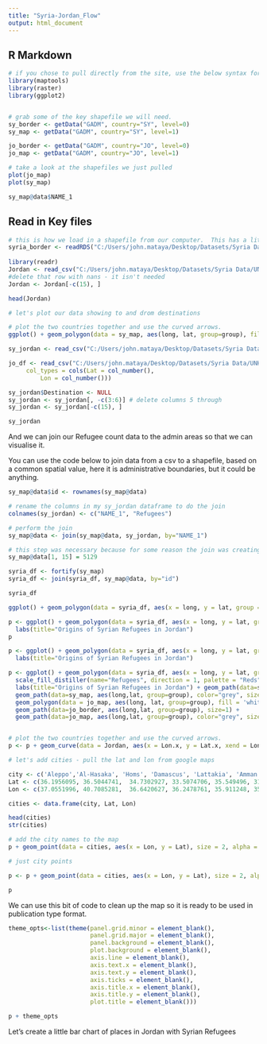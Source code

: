 ```yaml
---
title: "Syria-Jordan_Flow"
output: html_document
---
```


## R Markdown



```r


# if you chose to pull directly from the site, use the below syntax for your specific country.  
library(maptools)
library(raster)
library(ggplot2)


# grab some of the key shapefile we will need. 
sy_border <- getData("GADM", country="SY", level=0)
sy_map <- getData("GADM", country="SY", level=1)

jo_border <- getData("GADM", country="JO", level=0)
jo_map <- getData("GADM", country="JO", level=1)

# take a look at the shapefiles we just pulled 
plot(jo_map)
plot(sy_map)
```



```r
sy_map@data$NAME_1

```



## Read in Key files 


```r

# this is how we load in a shapefile from our computer.  This has a little more detail for internal admin borders
syria_border <- readRDS("C:/Users/john.mataya/Desktop/Datasets/Syria Data/spatial_data/SYR_adm2.rds")
 
library(readr)
Jordan <- read_csv("C:/Users/john.mataya/Desktop/Datasets/Syria Data/UNHRC/Custom_Camp/Syria_ref_in_Jordan_Origins.csv", col_types = cols(Lat.x = col_number(), Lat.y = col_number(), Lon.x = col_number(), Lon.y = col_number(), Refugees = col_number()))
#delete that row with nans - it isn't needed 
Jordan <- Jordan[-c(15), ]

head(Jordan)

```



```r
# let's plot our data showing to and drom destinations 

# plot the two countries together and use the curved arrows.  
ggplot() + geom_polygon(data = sy_map, aes(long, lat, group=group), fill = 'whitesmoke') + geom_path(data=sy_map, aes(long,lat, group=group), color="grey", size=0.1) + geom_polygon(data = jo_border, aes(long, lat, group=group), fill = 'whitesmoke') + geom_curve(data = Jordan, aes(x = Lon.x, y = Lat.x, xend = Lon.y, yend = Lat.y, size = Refugees), curvature = -0.2, arrow = arrow(length = unit(0.01, 'npc')))


```



```r
sy_jordan <- read_csv("C:/Users/john.mataya/Desktop/Datasets/Syria Data/UNHRC/Custom_Camp/Syria_ref_in_Jordan_Origins.csv")

jo_df <- read_csv("C:/Users/john.mataya/Desktop/Datasets/Syria Data/UNHRC/Custom_Camp/Jordan_custom_camp.csv", 
     col_types = cols(Lat = col_number(), 
         Lon = col_number()))

sy_jordan$Destination <- NULL 
sy_jordan <- sy_jordan[, -c(3:6)] # delete columns 5 through 
sy_jordan <- sy_jordan[-c(15), ]

sy_jordan


```



And we can join our Refugee count data to the admin areas so that we can visualise it.

You can use the code below to join data from a csv to a shapefile, based on a common spatial value, here it is administrative boundaries, but it could be anything.

```r

sy_map@data$id <- rownames(sy_map@data)

# rename the columns in my sy_jordan dataframe to do the join
colnames(sy_jordan) <- c("NAME_1", "Refugees")

# perform the join 
sy_map@data <- join(sy_map@data, sy_jordan, by="NAME_1")

# this step was necessary because for some reason the join was creating a single NA for the number of refgueess in Al-Hasakah provence.  Here I'm manually putting in the number by selecting the df[row number, col number] = value 
sy_map@data[1, 15] = 5129 

syria_df <- fortify(sy_map)
syria_df <- join(syria_df, sy_map@data, by="id")

syria_df
```

```r
ggplot() + geom_polygon(data = syria_df, aes(x = long, y = lat, group = group, fill = Refugees), color = "black", size = 0.25) 

```




```r
p <- ggplot() + geom_polygon(data = syria_df, aes(x = long, y = lat, group = group, fill = Refugees), color = "black", size = 0.25) + scale_fill_distiller(name="Refugees", direction = 1, palette = "Reds", breaks = pretty_breaks(n = 5)) + 
  labs(title="Origins of Syrian Refugees in Jordan")
p


```

```r

p <- ggplot() + geom_polygon(data = syria_df, aes(x = long, y = lat, group = group, fill = Refugees), color = "black", size = 0.25) + scale_fill_distiller(name="Refugees", direction = 1, palette = "Reds", breaks = pretty_breaks(n = 5)) + 
  labs(title="Origins of Syrian Refugees in Jordan")

p <- ggplot() + geom_polygon(data = syria_df, aes(x = long, y = lat, group = group, fill = Refugees), color = "black", size = 0.25) + 
  scale_fill_distiller(name="Refugees", direction = 1, palette = "Reds", breaks = pretty_breaks(n = 5)) +
  labs(title="Origins of Syrian Refugees in Jordan") + geom_path(data=sy_border, aes(long,lat, group=group), size=1) + 
  geom_path(data=sy_map, aes(long,lat, group=group), color="grey", size=0.1) + 
  geom_polygon(data = jo_map, aes(long, lat, group=group), fill = 'whitesmoke') + 
  geom_path(data=jo_border, aes(long,lat, group=group), size=1) + 
  geom_path(data=jo_map, aes(long,lat, group=group), color="grey", size=0.1) 



```



```r

# plot the two countries together and use the curved arrows.  
p <- p + geom_curve(data = Jordan, aes(x = Lon.x, y = Lat.x, xend = Lon.y, yend = Lat.y), curvature = -0.2, arrow = arrow(length = unit(0.01, 'npc')))
```

```r

# let's add cities - pull the lat and lon from google maps 

city <- c('Aleppo','Al-Hasaka', 'Homs', 'Damascus', 'Lattakia', 'Amman')
Lat <- c(36.1956095, 36.5044741,  34.7302927, 33.5074706, 35.549496, 31.8360368)
Lon <- c(37.0551996, 40.7085281,  36.6420627, 36.2478761, 35.911248, 35.6674449) 	 	

cities <- data.frame(city, Lat, Lon)

head(cities)
str(cities)
```

```r
# add the city names to the map 
p + geom_point(data = cities, aes(x = Lon, y = Lat), size = 2, alpha = 0.5) + geom_text(data=cities, hjust=0.5, vjust=-0.5, aes(x=Lon, y=Lat, label=city), colour="black", size=3, alpha = 0.6)


```
```r

# just city points 

p <- p + geom_point(data = cities, aes(x = Lon, y = Lat), size = 2, alpha = 0.5)

p
```

We can use this bit of code to clean up the map so it is ready to be used in publication type format. 
```r
theme_opts<-list(theme(panel.grid.minor = element_blank(),
                       panel.grid.major = element_blank(),
                       panel.background = element_blank(),
                       plot.background = element_blank(),
                       axis.line = element_blank(),
                       axis.text.x = element_blank(),
                       axis.text.y = element_blank(),
                       axis.ticks = element_blank(),
                       axis.title.x = element_blank(),
                       axis.title.y = element_blank(),
                       plot.title = element_blank()))
```



```r

p + theme_opts
```


Let's create a little bar chart of places in Jordan with Syrian Refugees
```r


```


